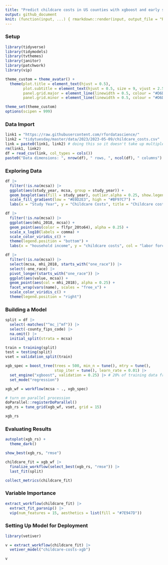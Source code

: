 ```yaml
---
title: "Predict childcare costs in US counties with xgboost and early stopping"
output: github_document
knit: (function(input, ...) { rmarkdown::render(input, output_file = "README.md", envir = globalenv()) })
---
```


### Setup

```r
library(tidyverse)
library(tidymodels)
library(tvthemes)
library(janitor)
library(patchwork)
library(vip)

theme_custom = theme_avatar() +
  theme(plot.title = element_text(hjust = 0.5),
        plot.subtitle = element_text(hjust = 0.5, size = 9, vjust = 2.5, face = "italic"),
        panel.grid.major = element_line(linewidth = 0.5, colour = "#D6D0C4"),
        panel.grid.minor = element_line(linewidth = 0.5, colour = "#D6D0C4"))

theme_set(theme_custom)
options(scipen = 999)
```

### Data Import

```r
link1 = "https://raw.githubusercontent.com/rfordatascience/"
link2 = "tidytuesday/master/data/2023/2023-05-09/childcare_costs.csv"
link = paste0(link1, link2) # doing this so it doesn't take up multiple lines on my screen
rm(link1, link2)
df = read_csv(link, col_types = cols())
paste0("Data dimensions: ", nrow(df), " rows, ", ncol(df), " columns")
```

### Exploring Data

```r
df |>
  filter(!is.na(mcsa)) |>
  ggplot(aes(study_year, mcsa, group = study_year)) +
  geom_boxplot(aes(fill = study_year), outlier.alpha = 0.25, show.legend = F) +
  scale_fill_gradient(low = "#E0D2E3", high = "#BF97C7") +
  labs(x = "Study Year", y = "Childcare Costs", title = "Childcare costs are trending upward")
```

```r
df |>
  filter(!is.na(mcsa)) |>
  ggplot(aes(mhi_2018, mcsa)) +
  geom_point(aes(color = flfpr_20to64), alpha = 0.25) +
  scale_x_log10(labels = comma) +
  scale_color_viridis_c() +
  theme(legend.position = "bottom") +
  labs(x = "household income", y = "childcare costs", col = "labor force participation")
```

```r
df |>
  filter(!is.na(mcsa)) |>
  select(mcsa, mhi_2018, starts_with("one_race")) |>
  select(-one_race) |>
  pivot_longer(starts_with("one_race")) |>
  ggplot(aes(value, mcsa)) +
  geom_point(aes(col = mhi_2018), alpha = 0.25) +
  facet_wrap(vars(name), scales = "free_x") +
  scale_color_viridis_c() +
  theme(legend.position = "right")
```

### Building a Model

```r
split = df |>
  select(-matches("^mc_|^mf")) |>
  select(-county_fips_code) |>
  na.omit() |>
  initial_split(strata = mcsa)

train = training(split)
test = testing(split)
vset = validation_split(train)

xgb_spec = boost_tree(trees = 500, min_n = tune(), mtry = tune(),
                      stop_iter = tune(), learn_rate = 0.01) |>
  set_engine("xgboost", validation = 0.25) |> # 20% of training data from validation set
  set_mode("regression")

xgb_wf = workflow(mcsa ~ ., xgb_spec)

# turn on parallel procession
doParallel::registerDoParallel()
xgb_rs = tune_grid(xgb_wf, vset, grid = 15)

xgb_rs
```

### Evaluating Results

```r
autoplot(xgb_rs) +
  theme_dark()

show_best(xgb_rs, "rmse")

childcare_fit = xgb_wf |>
  finalize_workflow(select_best(xgb_rs, "rmse")) |>
  last_fit(split)

collect_metrics(childcare_fit)
```

### Variable Importance

```r
extract_workflow(childcare_fit) |>
  extract_fit_parsnip() |>
  vip(num_features = 15, aesthetics = list(fill = "#7E947D"))
```

### Setting Up Model for Deployment

```r
library(vetiver)

v = extract_workflow(childcare_fit) |>
  vetiver_model("childcare-costs-xgb")

v
```






































